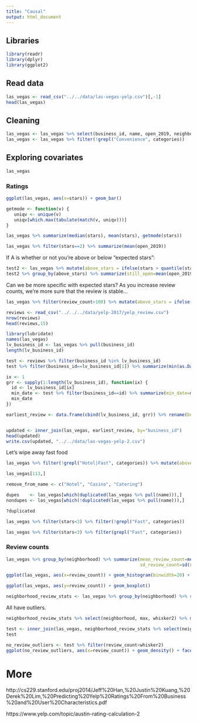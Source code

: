 ```yaml
---
title: "Causal"
output: html_document
---
```


## Libraries
```r
library(readr)
library(dplyr)
library(ggplot2)
```

## Read data
```r
las_vegas <- read_csv("../../data/las-vegas-yelp.csv")[,-1]
head(las_vegas)
```


## Cleaning
```r
las_vegas <- las_vegas %>% select(business_id, name, open_2019, neighborhood, august_2017_median, stars, review_count, categories)
las_vegas <- las_vegas %>% filter(!grepl("Convenience", categories))
```


## Exploring covariates
```r
las_vegas
```

### Ratings
```r
ggplot(las_vegas, aes(x=stars)) + geom_bar()
```

```r
getmode <- function(v) {
   uniqv <- unique(v)
   uniqv[which.max(tabulate(match(v, uniqv)))]
}
```

```r
las_vegas %>% summarize(median(stars), mean(stars), getmode(stars))
```

```r
las_vegas %>% filter(stars==2) %>% summarize(mean(open_2019))
```

If A is whether or not you're above or below "expected stars":

```r
test2 <- las_vegas %>% mutate(above_stars = ifelse(stars > quantile(stars, 0.5), "above", "below"))
test2 %>% group_by(above_stars) %>% summarize(still_open=mean(open_2019), n())
```

Can we be more specific with expected stars? As you increase review counts, we're more sure that the review is stable...

```r
las_vegas %>% filter(review_count>100) %>% mutate(above_stars = ifelse(stars > quantile(stars, 0.5), "above", "below")) %>% group_by(above_stars) %>% summarize(still_open=mean(open_2019), n())
```


```r
reviews <- read_csv("../../../data/yelp-2017/yelp_review.csv")
nrow(reviews)
head(reviews,15)
```

```r
library(lubridate)
names(las_vegas)
lv_business_id <- las_vegas %>% pull(business_id)
length(lv_business_id)

test <- reviews %>% filter(business_id %in% lv_business_id)
test %>% filter(business_id==lv_business_id[1]) %>% summarize(min(as.Date(date)))

ix <- 1
grr <- sapply(1:length(lv_business_id), function(ix) {
  id <- lv_business_id[ix]
  min_date <- test %>% filter(business_id==id) %>% summarize(min_date=min(as.Date(date))) %>% mutate(min_date=as.character(min_date)) %>% pull(min_date)
  min_date
})

earliest_review <- data.frame(cbind(lv_business_id, grr)) %>% rename(business_id=lv_business_id, age=grr)


updated <- inner_join(las_vegas, earliest_review, by="business_id")
head(updated)
write.csv(updated, "../../data/las-vegas-yelp-2.csv")
```

Let's wipe away fast food 

```r
las_vegas %>% filter(!grepl("Hotel|Fast", categories)) %>% mutate(above_stars = ifelse(stars > quantile(stars, 0.5), "above", "below")) %>% group_by(above_stars) %>% summarize(still_open=mean(open_2019))
```

```r
las_vegas[113,]
```

```r
remove_from_name <- c("Hotel", "Casino", "Catering")

dupes    <- las_vegas[which(duplicated(las_vegas %>% pull(name))),]
nondupes <- las_vegas[which(!duplicated(las_vegas %>% pull(name))),]

?duplicated
```

```r
las_vegas %>% filter(stars<3) %>% filter(!grepl("Fast", categories))
```

```r
las_vegas %>% filter(stars<3) %>% filter(grepl("Fast", categories))
```

### Review counts
```r
las_vegas %>% group_by(neighborhood) %>% summarize(mean_review_count=mean(review_count),
                                                   sd_review_count=sd(review_count))
```

```r
ggplot(las_vegas, aes(x=review_count)) + geom_histogram(binwidth=20) + facet_wrap(~neighborhood)
```

```r
ggplot(las_vegas, aes(y=review_count)) + geom_boxplot()
```

```r
neighborhood_review_stats <- las_vegas %>% group_by(neighborhood) %>% summarize(min=min(review_count), q1=quantile(review_count, 0.25), q2=median(review_count), q3=quantile(review_count, 0.75), max=max(review_count), iqr=q3-q1, whisker1=q1-1.5*iqr, whisker2=q3+1.5*iqr)
```

All have outliers.

```r
neighborhood_review_stats %>% select(neighborhood, max, whisker2) %>% mutate(max>whisker2)
```

```r
test <- inner_join(las_vegas, neighborhood_review_stats %>% select(neighborhood, whisker2, q2), by="neighborhood")
test
```

```r
no_review_outliers <- test %>% filter(review_count<whisker2)
ggplot(no_review_outliers, aes(x=review_count)) + geom_density() + facet_wrap(~open_2019)
```

# More
http://cs229.stanford.edu/proj2014/Jeff%20Han,%20Justin%20Kuang,%20Derek%20Lim,%20Predicting%20Yelp%20Ratings%20From%20Business%20and%20User%20Characteristics.pdf

https://www.yelp.com/topic/austin-rating-calculation-2
